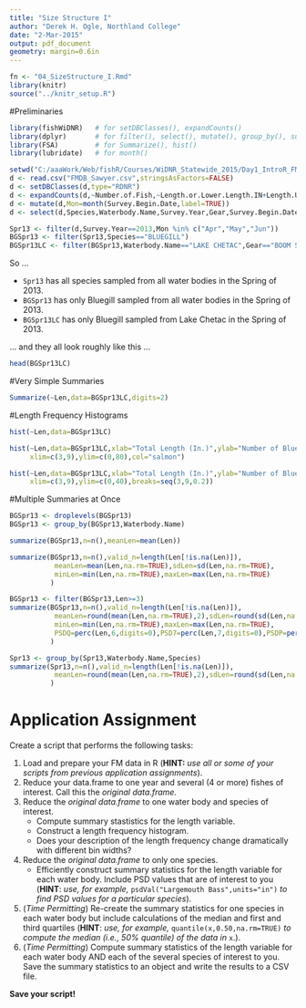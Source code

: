 ```yaml
---
title: "Size Structure I"
author: "Derek H. Ogle, Northland College"
date: "2-Mar-2015"
output: pdf_document
geometry: margin=0.6in
---
```


```r
fn <- "04_SizeStructure_I.Rmd"
library(knitr)
source("../knitr_setup.R")
```

#Preliminaries
```r
library(fishWiDNR)   # for setDBClasses(), expandCounts()
library(dplyr)       # for filter(), select(), mutate(), group_by(), summarize()
library(FSA)         # for Summarize(), hist()
library(lubridate)   # for month()
```

```r
setwd("C:/aaaWork/Web/fishR/Courses/WiDNR_Statewide_2015/Day1_IntroR_FMData")
d <- read.csv("FMDB_Sawyer.csv",stringsAsFactors=FALSE)
d <- setDBClasses(d,type="RDNR")
d <- expandCounts(d,~Number.of.Fish,~Length.or.Lower.Length.IN+Length.Upper.IN,new.name="Len")
d <- mutate(d,Mon=month(Survey.Begin.Date,label=TRUE))
d <- select(d,Species,Waterbody.Name,Survey.Year,Gear,Survey.Begin.Date,Mon,Len)
```

```r
Spr13 <- filter(d,Survey.Year==2013,Mon %in% c("Apr","May","Jun"))
BGSpr13 <- filter(Spr13,Species=="BLUEGILL")
BGSpr13LC <- filter(BGSpr13,Waterbody.Name=="LAKE CHETAC",Gear=="BOOM SHOCKER")
```
So ...

* `Spr13` has all species sampled from all water bodies in the Spring of 2013.
* `BGSpr13` has only Bluegill sampled from all water bodies in the Spring of 2013.
* `BGSpr13LC` has only Bluegill sampled from Lake Chetac in the Spring of 2013.

... and they all look roughly like this ...

```r
head(BGSpr13LC)
```

\vspace{18pt}

#Very Simple Summaries

```r
Summarize(~Len,data=BGSpr13LC,digits=2)
```

\newpage

#Length Frequency Histograms

```r
hist(~Len,data=BGSpr13LC)
```

```r
hist(~Len,data=BGSpr13LC,xlab="Total Length (In.)",ylab="Number of Bluegill",
     xlim=c(3,9),ylim=c(0,80),col="salmon")
```

```r
hist(~Len,data=BGSpr13LC,xlab="Total Length (In.)",ylab="Number of Bluegill",
     xlim=c(3,9),ylim=c(0,40),breaks=seq(3,9,0.2))
```

#Multiple Summaries at Once

```r
BGSpr13 <- droplevels(BGSpr13)
BGSpr13 <- group_by(BGSpr13,Waterbody.Name)
```

```r
summarize(BGSpr13,n=n(),meanLen=mean(Len))
```

\newpage

```r
summarize(BGSpr13,n=n(),valid_n=length(Len[!is.na(Len)]),
           meanLen=mean(Len,na.rm=TRUE),sdLen=sd(Len,na.rm=TRUE),
           minLen=min(Len,na.rm=TRUE),maxLen=max(Len,na.rm=TRUE)
          )
```

```r
BGSpr13 <- filter(BGSpr13,Len>=3)
summarize(BGSpr13,n=n(),valid_n=length(Len[!is.na(Len)]),
           meanLen=round(mean(Len,na.rm=TRUE),2),sdLen=round(sd(Len,na.rm=TRUE),2),
           minLen=min(Len,na.rm=TRUE),maxLen=max(Len,na.rm=TRUE),
           PSDQ=perc(Len,6,digits=0),PSD7=perc(Len,7,digits=0),PSDP=perc(Len,8,digits=0)
          )
```

```r
Spr13 <- group_by(Spr13,Waterbody.Name,Species)
summarize(Spr13,n=n(),valid_n=length(Len[!is.na(Len)]),
           meanLen=round(mean(Len,na.rm=TRUE),2),sdLen=round(sd(Len,na.rm=TRUE),2)
          )
```

\newpage

# Application Assignment

Create a script that performs the following tasks:

1. Load and prepare your FM data in R (**HINT:** *use all or some of your scripts from previous application assignments*).
1. Reduce your data.frame to one year and several (4 or more) fishes of interest.  Call this the *original data.frame.*
1. Reduce the *original data.frame* to one water body and species of interest.
    * Compute summary stastistics for the length variable.
    * Construct a length frequency histogram.
    * Does your description of the length frequency change dramatically with different bin widths?
1. Reduce the *original data.frame* to only one species.
    * Efficiently construct summary statistics for the length variable for each water body.  Include PSD values that are of interest to you  (**HINT**: *use, for example,* `psdVal("Largemouth Bass",units="in")` *to find PSD values for a particular species*).

1. (*Time Permitting*) Re-create the summary statistics for one species in each water body but include calculations of the median and first and third quartiles (**HINT**: *use, for example,* `quantile(x,0.50,na.rm=TRUE)` *to compute the median (i.e., 50% quantile) of the data in* `x`.).
1. (*Time Permitting*) Compute summary statistics of the length variable for each water body AND each of the several species of interest to you.  Save the summary statistics to an object and write the results to a CSV file.

**Save your script!**
